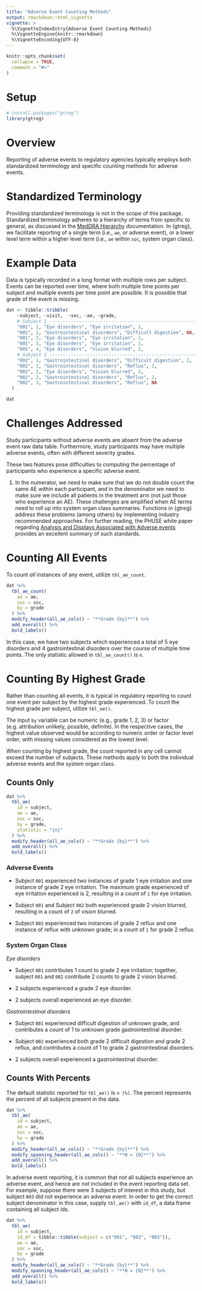 ```yaml
---
title: "Adverse Event Counting Methods"
output: rmarkdown::html_vignette
vignette: >
  %\VignetteIndexEntry{Adverse Event Counting Methods}
  %\VignetteEngine{knitr::rmarkdown}
  %\VignetteEncoding{UTF-8}
---
```


```r
knitr::opts_chunk$set(
  collapse = TRUE,
  comment = "#>"
)
```

# Setup

```r
# install.packages("gtreg")
library(gtreg)
```

# Overview

Reporting of adverse events to regulatory agencies typically employs both 
standardized terminology and specific counting methods for adverse events. 

# Standardized Terminology

Providing standardized terminology is not in the scope of this package. Standardized
terminology adheres to a hierarchy of terms from specific to general, as discussed
in the [MedDRA Hierarchy](https://www.meddra.org/how-to-use/basics/hierarchy) 
documentation. In {gtreg}, we facilitate reporting of a single term 
(i.e., `ae`, or adverse event), or a lower level term within a higher level term 
(i.e., `ae` within `soc`, system organ class). 

# Example Data

Data is typically recorded in a long format with multiple rows per subject. 
Events can be reported over time, where both multiple time points per subject and 
multiple events per time point are possible. It is possible that grade of the
event is missing.

```r
dat <- tibble::tribble(
    ~subject, ~visit,  ~soc, ~ae, ~grade,
    # Subject 1 ----------------------------------------------------------------
    "001", 1, "Eye disorders", "Eye irritation", 1,
    "001", 1, "Gastrointestinal disorders", "Difficult digestion", NA,
    "001", 2, "Eye disorders", "Eye irritation", 1,
    "001", 3, "Eye disorders", "Eye irritation", 2,
    "001", 4, "Eye disorders", "Vision blurred", 2,
    # Subject 2 ----------------------------------------------------------------
    "002", 1, "Gastrointestinal disorders", "Difficult digestion", 2,
    "002", 1, "Gastrointestinal disorders", "Reflux", 2,
    "002", 2, "Eye disorders", "Vision blurred", 2,
    "002", 2, "Gastrointestinal disorders", "Reflux", 2,
    "002", 3, "Gastrointestinal disorders", "Reflux", NA
  )
```

```r
dat
```

# Challenges Addressed

Study participants without adverse events are absent from the adverse event 
raw data table. Furthermore, study participants may have multiple
adverse events, often with different severity grades.

These two features pose difficulties to computing the percentage of participants
who experience a specific adverse event. 

1. In the numerator, we need to make sure that we do not double count the same AE within
each participant, and in the denominator we need to make sure we include all patients 
in the treatment arm (not just those who experience an AE). 
These challenges are amplified when AE terms need to roll up into system organ class
summaries.
Functions in {gtreg} address these problems (among others) by implementing industry
recommended approaches. 
For further reading, the PHUSE white paper regarding
[Analysis and Displays Associated with Adverse events](https://phuse.s3.eu-central-1.amazonaws.com/Deliverables/Standard+Analyses+and+Code+Sharing/Analyses+and+Displays+Associated+with+Adverse+Events+Focus+on+Adverse+Events+in+Phase+2-4+Clinical+Trials+and+Integrated+Summary.pdf)
provides an excellent summary of such standards.

# Counting All Events

To count _all_ instances of any event, utilize `tbl_ae_count`.

```r
dat %>% 
  tbl_ae_count(
    ae = ae,
    soc = soc,
    by = grade
  ) %>% 
  modify_header(all_ae_cols() ~ "**Grade {by}**") %>% 
  add_overall() %>% 
  bold_labels()
```

In this case, we have two subjects which experienced a total of 5 eye disorders and 4
gastrointestinal disorders over the course of multiple time points. The only statistic 
allowed in `tbl_ae_count()` is `n`.

# Counting By Highest Grade

Rather than counting all events, it is typical in regulatory reporting to count
one event per subject by the highest grade experienced. To count the highest grade 
per subject, utilize `tbl_ae()`. 

The input `by` variable can be numeric (e.g., grade 1, 2, 3) or factor
(e.g. attribution unlikely, possible, definite). In the respective cases,
the highest value observed would be according to numeric order or factor
level order, with missing values considered as the lowest level.

When counting by highest grade, the count reported in any cell cannot exceed the 
number of subjects. These methods apply to both the individual adverse events and
the system organ class.

## Counts Only

```r
dat %>% 
  tbl_ae(
    id = subject,
    ae = ae,
    soc = soc,
    by = grade,
    statistic = "{n}"
  ) %>% 
  modify_header(all_ae_cols() ~ "**Grade {by}**") %>% 
  add_overall() %>% 
  bold_labels()
```

### Adverse Events

* Subject `001` experienced two instances of grade 1 eye irritation and one instance
of grade 2 eye irritation. The maximum grade experienced of eye irritation experienced is 2,
resulting in a count of `1` for eye irritation.

* Subject `001` and Subject `002` both experienced grade 2 vision blurred, resulting
in a count of `2` of vision blurred.

* Subject `002` experienced two instances of grade 2 reflux and one instance of 
reflux with unknown grade; in a count of `1` for grade 2 reflux.


### System Organ Class

_Eye disorders_

 + Subject `001` contributes 1 count to grade 2 eye irritation; together, subject `001` and `002` 
contribute 2 counts to grade 2 vision blurred. 

 + 2 subjects experienced a grade 2 eye disorder.
 
 + 2 subjects overall experienced an eye disorder.

_Gastrointestinal disorders_

 + Subject `001` experienced difficult digestion of unknown grade, and contributes
 a count of 1 to unknown grade gastrointestinal disorder.
 
 + Subject `002` experienced both grade 2 difficult digestion and grade 2 reflux, and 
 contributes a count of 1 to grade 2 gastrointestinal disorders.

 + 2 subjects overall experienced a gastrointestinal disorder.


## Counts With Percents

The default statistic reported for `tbl_ae()` is `n (%)`. The percent represents
the percent of all subjects present in the data.

```r
dat %>% 
  tbl_ae(
    id = subject,
    ae = ae,
    soc = soc,
    by = grade
  ) %>% 
  modify_header(all_ae_cols() ~ "**Grade {by}**") %>%
  modify_spanning_header(all_ae_cols() ~ "**N = {N}**") %>% 
  add_overall() %>% 
  bold_labels()
```

In adverse event reporting, it is common that not all subjects experience
an adverse event, and hence are not included in the event reporting data set. 
For example, suppose there were 3 subjects of interest in this study, but 
subject `003` did not experience an adverse event. In order to get the correct 
subject denominator in this case, supply `tbl_ae()` with `id_df`, a data frame 
containing all subject ids.


```r
dat %>% 
  tbl_ae(
    id = subject,
    id_df = tibble::tibble(subject = c("001", "002", "003")),
    ae = ae,
    soc = soc,
    by = grade
  ) %>% 
  modify_header(all_ae_cols() ~ "**Grade {by}**") %>% 
  modify_spanning_header(all_ae_cols() ~ "**N = {N}**") %>% 
  add_overall() %>% 
  bold_labels()
```


